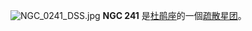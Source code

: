 {{NGCInfoBox|NGCID=NGC 241|發現者=約翰·弗里德里希·威廉·赫歇爾|發現日期=1834年8月12日|其他編號=NGC 242, ESO 29-SC6|曆元=J2000.0|赤經=43分33.2秒|赤緯=-73°26'33"|星座=杜鹃座|星體=星系|星等=|表面亮度=|藍等=12.1}}
[[File:NGC_0241_DSS.jpg|thumb]]
'''NGC 241''' 是[[杜鹃座|杜鹃座]]的一個[[疏散星团|疏散星团]]。

{{NGCReference|241}}
{{Catalogs|NGC=241}}